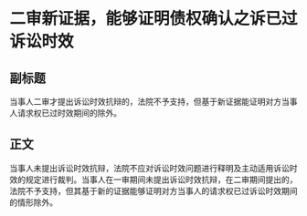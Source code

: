 # 二审新证据，能够证明债权确认之诉已过诉讼时效
## 副标题
当事人二审才提出诉讼时效抗辩的，法院不予支持，但基于新证据能证明对方当事人请求权已过时效期间的除外。
## 正文
当事人未提出诉讼时效抗辩，法院不应对诉讼时效问题进行释明及主动适用诉讼时效的规定进行裁判。当事人在一审期间未提出诉讼时效抗辩，在二审期间提出的，法院不予支持，但其基于新的证据能够证明对方当事人的请求权已过诉讼时效期间的情形除外。